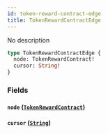 ```yaml
---
id: token-reward-contract-edge
title: TokenRewardContractEdge
---
```



No description

```graphql
type TokenRewardContractEdge {
  node: TokenRewardContract!
  cursor: String!
}
```


### Fields

#### `node` ([`TokenRewardContract`](../../references/objects/token-reward-contract))




#### `cursor` ([`String`](../../references/scalars/string))






